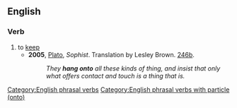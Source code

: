 ==English==

===Verb===
{{en-verb|hangs onto|hanging onto|hung onto}}

# to [[keep]]
#* '''2005''', [[w:Plato|Plato]], ''Sophist''. Translation by Lesley Brown. [[w:Stephanus pagination|246b]].
#*: ''They '''hang onto''' all these kinds of thing, and insist that only what offers contact and touch is a thing that is.''

[[Category:English phrasal verbs]]
[[Category:English phrasal verbs with particle (onto)]]